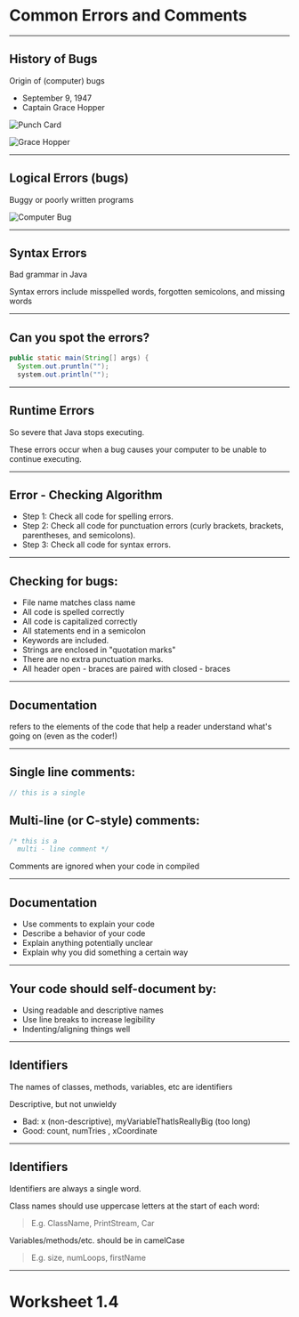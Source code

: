 
# Common Errors and Comments

---


## History of Bugs

Origin of (computer) bugs

- September 9, 1947
- Captain Grace Hopper

<div style={{ display: 'flex', justifyContent: 'center' }}>

![Punch Card](https://www.computerhope.com/jargon/p/punccard.jpg)

![Grace Hopper](https://www.womenshistory.org/sites/default/files/styles/main_image/public/images/2018-07/Hopper-3%20square.jpg?itok=YOyaM_zT)

</div>

---

## Logical Errors (bugs)

Buggy or poorly written programs

![Computer Bug](https://pageproofer.com/img/the-first-computer-bug.jpg)

---

## Syntax Errors

Bad grammar in Java

Syntax errors include misspelled words, forgotten semicolons, and 
missing words

--- 

## Can you spot the errors? 

```java
public static main(String[] args) {
  System.out.pruntln(""); 
  system.out.println("");
```

---

## Runtime Errors

So severe that Java stops executing.

These errors occur when a bug causes your computer to be unable to 
continue executing.

---

## Error - Checking Algorithm

- Step 1: Check all code for spelling errors.
- Step 2: Check all code for punctuation errors (curly brackets, brackets, parentheses, and semicolons).
- Step 3: Check all code for syntax errors.

---

## Checking for bugs:

 - File name matches class name
 - All code is spelled correctly
 - All code is capitalized correctly
 - All statements end in a semicolon
 - Keywords are included.
 - Strings are enclosed in "quotation marks"
 - There are no extra punctuation marks.
 - All header open - braces are paired with closed - braces

---

## Documentation

refers to the elements of the code that help a reader 
understand what's going on (even as the coder!)

---

## Single line comments:

```java
// this is a single
```

## Multi-line (or C-style) comments:

```java
/* this is a
  multi - line comment */
```

Comments are ignored when your code in compiled

---

## Documentation

- Use comments to explain your code
- Describe a behavior of your code
- Explain anything potentially unclear
- Explain why you did something a certain way

---

## Your code should self-document by:

- Using readable and descriptive names
- Use line breaks to increase legibility
- Indenting/aligning things well

---

## Identifiers

The names of classes, methods, variables, etc are identifiers

Descriptive, but not unwieldy

- Bad: x (non-descriptive), myVariableThatIsReallyBig (too long)
- Good: count, numTries , xCoordinate

---

## Identifiers

Identifiers are always a single word.

Class names should use uppercase letters at the start of each word:
> E.g. ClassName, PrintStream, Car

Variables/methods/etc. should be in camelCase
> E.g. size, numLoops, firstName

---

# Worksheet 1.4
